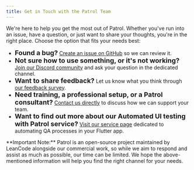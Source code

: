 ```yaml
---
title: Get in Touch with the Patrol Team
---
```


We're here to help you get the most out of Patrol. Whether you've run into an issue, have a question, or just want to share your thoughts, you're in the right place. Choose the option that fits your needs best:
- <span style="font-size: 18px;">**Found a bug?**</span> [Create an issue on GitHub](https://github.com/leancodepl/patrol/issues/new) so we can review it.
- <span style="font-size: 18px;">**Not sure how to use something, or it's not working?**</span> [Join our Discord community](https://discord.gg/ukBK5t4EZg) and ask your question in the dedicated channel.
- <span style="font-size: 18px;">**Want to share feedback?**</span> Let us know what you think through [our feedback survey](https://forms.gle/example-feedback-form).
- <span style="font-size: 18px;">**Need training, a professional setup, or a Patrol consultant?**</span> [Contact us directly](https://leancode.co/contact) to discuss how we can support your team.
- <span style="font-size: 18px;">**Want to find out more about our Automated UI testing with Patrol service?**</span> [Visit our service page](https://leancode.co/services/automated-ui-testing) dedicated to automating QA processes in your Flutter app.

<Info>
**Important Note:** Patrol is an open-source project maintained by LeanCode alongside our commercial work, so while we aim to respond and assist as much as possible, our time can be limited. We hope the above-mentioned information will help you find the right channel for your needs.
</Info>
